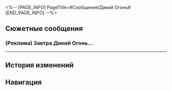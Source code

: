 <%-- [PAGE_INFO]
PageTitle=#Сообщения/Дикий Огонь#
[END_PAGE_INFO] --%>
{{Сообщение Инфобокс
|id          = 3
|Изображение = НИП Дикий Огонь Иконка.png
|Тип         = НИП
|Отправитель = Дикий Огонь
|Описание    = Присоединяйтесь к Дикому Огню - спасите близких.
|Фракция     = Ярило-VI
}}

==Сюжетные сообщения==
===(Реклама) Завтра Дикий Огонь...===
{{Сообщения
|условие_получения = 
|текст =
:'''Дикий Огонь:''' (Реклама) Завтра Дикий Огонь проведёт аукцион возле Лагеря бродяг на окраине Поселения роботов. Приглашаем всех жителей Подземья. Как покупатели, так и продавцы на аукционе должны зарегистрироваться заранее. Пожалуйста, обратитесь в промопункт Камнеграда для получения подробной информации.
;{Принятая миссия: Подарок Хук}
}}
----

==История изменений==
{{История изменений|2.7}}

==Навигация==
{{Сообщения Навбокс}}